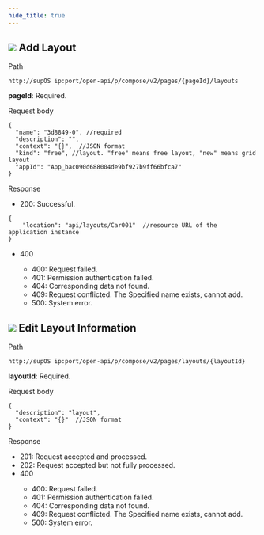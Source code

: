 ```yaml
---
hide_title: true
---
```


<div className='div'>
<div className='title'>

## ![](https://wordpressfreezonex.oss-cn-hangzhou.aliyuncs.com/openAPI/1.png) Add Layout


</div>
<div className='grid'>
<div className='leftCol'>Path</div>
<div className='rightCol'>

```
http://supOS ip:port/open-api/p/compose/v2/pages/{pageId}/layouts
```

**pageId**: Required.

</div>
<div className='leftCol'>Request body</div>
<div className='rightCol'>

```
{
  "name": "3d8849-0", //required
  "description": "",
  "context": "{}",  //JSON format
  "kind": "free", //layout. "free" means free layout, "new" means grid layout
  "appId": "App_bac090d688004de9bf927b9ff66bfca7"
}
```

</div>
<div className='leftCol'>Response</div>
<div className='rightCol'>

- 200: Successful.

```
{
    "location": "api/layouts/Car001"  //resource URL of the application instance
}
```
- 400

<ul>
<ul>
<li>400: Request failed.</li>
<li>401: Permission authentication failed.</li>
<li>404: Corresponding data not found.</li>
<li>409: Request conflicted. The Specified name exists, cannot add.</li>
<li>500: System error.</li>
</ul>
</ul>

</div>
</div>
</div>

<div className='div'>
<div className='title'>

## ![](https://wordpressfreezonex.oss-cn-hangzhou.aliyuncs.com/openAPI/2.png) Edit Layout Information


</div>
<div className='grid'>
<div className='leftCol'>Path</div>
<div className='rightCol'>

```
http://supOS ip:port/open-api/p/compose/v2/pages/layouts/{layoutId}
```

**layoutId**: Required.

</div>
<div className='leftCol'>Request body</div>
<div className='rightCol'>

```
{
  "description": "layout",
  "context": "{}"  //JSON format
}
```

</div>
<div className='leftCol'>Response</div>
<div className='rightCol'>

- 201: Request accepted and processed.
- 202: Request accepted but not fully processed.
- 400

<ul>
<ul>
<li>400: Request failed.</li>
<li>401: Permission authentication failed.</li>
<li>404: Corresponding data not found.</li>
<li>409: Request conflicted. The Specified name exists, cannot add.</li>
<li>500: System error.</li>
</ul>
</ul>

</div>
</div>
</div>